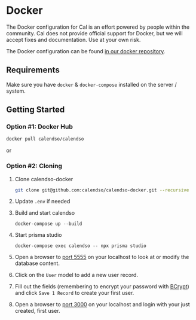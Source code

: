 # Docker

The Docker configuration for Cal is an effort powered by people within the community. Cal does not provide official support for Docker, but we will accept fixes and documentation. Use at your own risk.

The Docker configuration can be found [in our docker repository](https://github.com/calcom/docker).

## Requirements

Make sure you have `docker` & `docker-compose` installed on the server / system.

## Getting Started

### Option #1: Docker Hub

   ```bash
   docker pull calendso/calendso
   ```
   
or

### Option #2: Cloning

1. Clone calendso-docker

   ```bash
   git clone git@github.com:calendso/calendso-docker.git --recursive
   ```

2. Update `.env` if needed

3. Build and start calendso

   ```
   docker-compose up --build
   ```

4. Start prisma studio
   ```
   docker-compose exec calendso -- npx prisma studio
   ```
5. Open a browser to [port 5555](http://localhost:5555) on your localhost to look at or modify the database content.

6. Click on the `User` model to add a new user record.
7. Fill out the fields (remembering to encrypt your password with [BCrypt](https://bcrypt-generator.com/)) and click `Save 1 Record` to create your first user.
8. Open a browser to [port 3000](http://localhost:3000) on your localhost and login with your just created, first user.
